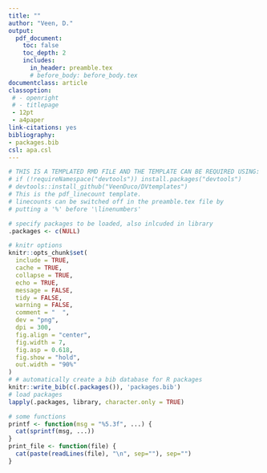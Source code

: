 ```yaml
---
title: ""
author: "Veen, D."
output: 
  pdf_document:
    toc: false
    toc_depth: 2
    includes:
      in_header: preamble.tex
      # before_body: before_body.tex
documentclass: article
classoption: 
 # - openright
 # - titlepage 
 - 12pt
 - a4paper      
link-citations: yes
bibliography:
- packages.bib
csl: apa.csl
---
```


```r
# THIS IS A TEMPLATED RMD FILE AND THE TEMPLATE CAN BE REQUIRED USING:
# if (!requireNamespace("devtools")) install.packages("devtools")
# devtools::install_github("VeenDuco/DVtemplates")
# This is the pdf_linecount template.
# linecounts can be switched off in the preamble.tex file by
# putting a '%' before '\linenumbers'

# specify packages to be loaded, also inlcuded in library
.packages <- c(NULL)

# knitr options
knitr::opts_chunk$set(
  include = TRUE,
  cache = TRUE,
  collapse = TRUE,
  echo = TRUE,
  message = FALSE,
  tidy = FALSE,
  warning = FALSE,
  comment = "  ",
  dev = "png",
  dpi = 300,
  fig.align = "center",
  fig.width = 7,
  fig.asp = 0.618,
  fig.show = "hold",
  out.width = "90%"
)
# # automatically create a bib database for R packages
knitr::write_bib(c(.packages()), 'packages.bib')
# load packages 
lapply(.packages, library, character.only = TRUE)

# some functions
printf <- function(msg = "%5.3f", ...) {
  cat(sprintf(msg, ...))
}
print_file <- function(file) {
  cat(paste(readLines(file), "\n", sep=""), sep="")
}
```

